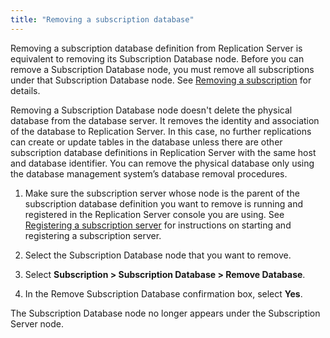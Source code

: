 ```yaml
---
title: "Removing a subscription database"
---
```


<div id="removing_subscription_database" class="registered_link"></div>

Removing a subscription database definition from Replication Server is equivalent to removing its Subscription Database node. Before you can remove a Subscription Database node, you must remove all subscriptions under that Subscription Database node. See [Removing a subscription](05_removing_subscription/#removing_subscription) for details.

Removing a Subscription Database node doesn't delete the physical database from the database server. It removes the identity and association of the database to Replication Server. In this case, no further replications can create or update tables in the database unless there are other subscription database definitions in Replication Server with the same host and database identifier. You can remove the physical database only using the database management system’s database removal procedures.

1.  Make sure the subscription server whose node is the parent of the subscription database definition you want to remove is running and registered in the Replication Server console you are using. See [Registering a subscription server](../03_creating_subscription/01_registering_subscription_server/#registering_subscription_server) for instructions on starting and registering a subscription server.

1.  Select the Subscription Database node that you want to remove.

1.  Select **Subscription > Subscription Database > Remove Database**. 

1.  In the Remove Subscription Database confirmation box, select **Yes**.

The Subscription Database node no longer appears under the Subscription Server node.
